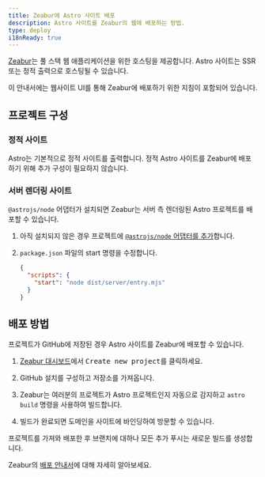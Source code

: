 ```yaml
---
title: Zeabur에 Astro 사이트 배포
description: Astro 사이트를 Zeabur의 웹에 배포하는 방법.
type: deploy
i18nReady: true
---
```


[Zeabur](https://zeabur.com)는 풀 스택 웹 애플리케이션을 위한 호스팅을 제공합니다. Astro 사이트는 SSR 또는 정적 출력으로 호스팅될 수 있습니다.

이 안내서에는 웹사이트 UI를 통해 Zeabur에 배포하기 위한 지침이 포함되어 있습니다.

## 프로젝트 구성

### 정적 사이트

Astro는 기본적으로 정적 사이트를 출력합니다. 정적 Astro 사이트를 Zeabur에 배포하기 위해 추가 구성이 필요하지 않습니다.

### 서버 렌더링 사이트

`@astrojs/node` 어댑터가 설치되면 Zeabur는 서버 측 렌더링된 Astro 프로젝트를 배포할 수 있습니다.

1. 아직 설치되지 않은 경우 프로젝트에 [`@astrojs/node` 어댑터를 추가](/ko/guides/integrations-guide/node/#설치)합니다.

2. `package.json` 파일의 start 명령을 수정합니다.

    ```json title="package.json" {3}
    {
      "scripts": {
        "start": "node dist/server/entry.mjs"
      }
    }
    ```

## 배포 방법

프로젝트가 GitHub에 저장된 경우 Astro 사이트를 Zeabur에 배포할 수 있습니다.

1. [Zeabur 대시보드](https://dash.zeabur.com)에서 <kbd>Create new project</kbd>를 클릭하세요.

2. GitHub 설치를 구성하고 저장소를 가져옵니다.

3. Zeabur는 여러분의 프로젝트가 Astro 프로젝트인지 자동으로 감지하고 `astro build` 명령을 사용하여 빌드합니다.

4. 빌드가 완료되면 도메인을 사이트에 바인딩하여 방문할 수 있습니다.

프로젝트를 가져와 배포한 후 브랜치에 대하나 모든 추가 푸시는 새로운 빌드를 생성합니다.

Zeabur의 [배포 안내서](https://zeabur.com/docs/get-started/)에 대해 자세히 알아보세요.